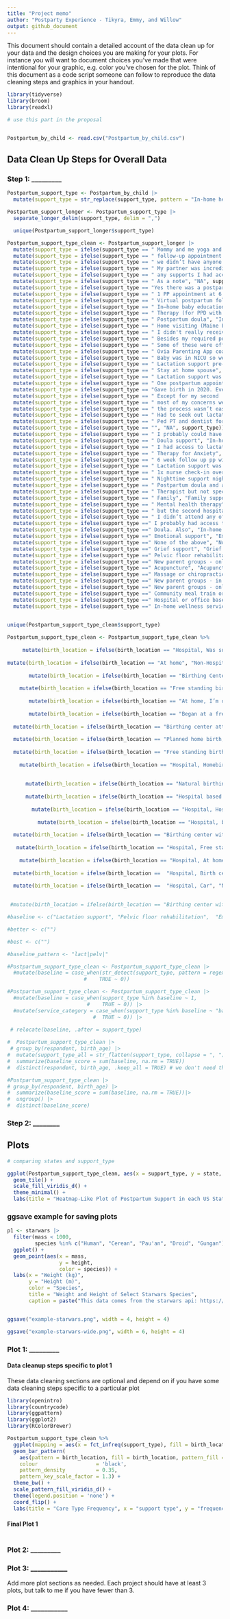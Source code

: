 ```yaml
---
title: "Project memo"
author: "Postparty Experience - Tikyra, Emmy, and Willow"
output: github_document
---
```


This document should contain a detailed account of the data clean up for your data and the design choices you are making for your plots. For instance you will want to document choices you've made that were intentional for your graphic, e.g. color you've chosen for the plot. Think of this document as a code script someone can follow to reproduce the data cleaning steps and graphics in your handout.

```r
library(tidyverse)
library(broom)
library(readxl)
```

```r
# use this part in the proposal


Postpartum_by_child <- read.csv("Postpartum_by_child.csv")
```


## Data Clean Up Steps for Overall Data

### Step 1: _________

```r
Postpartum_support_type <- Postpartum_by_child |>
  mutate(support_type = str_replace(support_type, pattern = "In-home help with tasks like laundry, cooking, cleaning, and child care", "In-home help with care tasks")) 
```

```r
Postpartum_support_longer <- Postpartum_support_type |>
  separate_longer_delim(support_type, delim = ",")
```
```r
  unique(Postpartum_support_longer$support_type)
```

```r
Postpartum_support_type_clean <- Postpartum_support_longer |>
  mutate(support_type = ifelse(support_type == " Mommy and me yoga and classes", "Other", support_type)) |>
  mutate(support_type = ifelse(support_type == " follow-up appointment with midwife; overnight doula (1 night per week)", "In-home wellness services and postpartum follow up appointments", support_type)) |>
  mutate(support_type = ifelse(support_type == " we didn’t have anyone else and I often wished we had someone to hold the both of us while we bonded with our baby.", "None of the above", support_type)) |>
  mutate(support_type = ifelse(support_type == " My partner was incredibly helpful. He handled all of the emotional support and meal and house prep and cleaning. However", "Other", support_type)) |>  
  mutate(support_type = ifelse(support_type == " any supports I had access to I had to find myself.", "NA", support_type)) |>
  mutate(support_type = ifelse(support_type == " As a note", "NA", support_type)) |>
  mutate(support_type = ifelse(support_type == "Yes there was a postpartum follow up but didnt seem like she did nuch other than repeat what she was reading off a pamphlet.", "Hospital or office based wellness services and postpartum follow up appointments", support_type)) |> 
  mutate(support_type = ifelse(support_type == " 1 PP appointment at 6 weeks", "Hospital or office based wellness services and postpartum follow up appointments", support_type)) |>
  mutate(support_type = ifelse(support_type == " Virtual postpartum follow up visits due to COVID", "Hospital or office based wellness services and postpartum follow up appointments", support_type)) |>
  mutate(support_type = ifelse(support_type == " In—home baby education", "Other", support_type)) |>
  mutate(support_type = ifelse(support_type == " Therapy (for PPD with second kid)", "Emotional support", support_type)) |>
  mutate(support_type = ifelse(support_type == " Postpartum doula", "In-home wellness services and postpartum follow up appointments", support_type)) |>
  mutate(support_type = ifelse(support_type == " Home visiting (Maine Families and public health nursing)", "In-home wellness services and postpartum follow up appointments", support_type)) |>
  mutate(support_type = ifelse(support_type == " I didn't really receive support. I know my pediatrician has lactation services but I didn't need.", "Lactation support", support_type)) |>
  mutate(support_type = ifelse(support_type == " Besides my required postpartum checkup and family care", "Hospital or office based wellness services and postpartum follow up appointments", support_type)) |>
  mutate(support_type = ifelse(support_type == " Some of these were offered but not helpful. Saw a behaviorist bc my dad died right before birth but they just said I “seemed fine” and were no help", "Hospital or office based wellness services and postpartum follow up appointments", support_type)) |>
  mutate(support_type = ifelse(support_type == " Ovia Parenting App coaches", "Other", support_type)) |>
  mutate(support_type = ifelse(support_type == " Baby was in NICU so we also had access to a social worker and classes with fellow nicu parents on development/feeding/etc", "Hospital or office based wellness services and postpartum follow up appointments", support_type)) |>
  mutate(support_type = ifelse(support_type == " Lactation support pre-covid. Post covid nothing in hospital", "Lactation support", support_type)) |>
  mutate(support_type = ifelse(support_type == " Stay at home spouse", "Other", support_type)) |>
  mutate(support_type = ifelse(support_type == " Lactation support was virtual only due to pandemic", "Lactation support", support_type)) |>
  mutate(support_type = ifelse(support_type == " One postpartum appointment with my OBGYN", "Hospital or office based wellness services and postpartum follow up appointments", support_type)) |>
  mutate(support_type = ifelse(support_type == "Gave birth in 2020. Everything I thought I’d have access to was shut down", "None of the above", support_type)) |>
  mutate(support_type = ifelse(support_type == " Except for my second  was born March 2020. I had no follow up", "None of the above", support_type)) |>
  mutate(support_type = ifelse(support_type == " most of my concerns were ignored by my ob.", "None of the above", support_type)) |>
  mutate(support_type = ifelse(support_type == " the process wasn’t easy or clear. After my 6-week checkup", "Hospital or office based wellness services and postpartum follow up appointments", support_type)) |>
  mutate(support_type = ifelse(support_type == " Had to seek out lactation help on my own", "Lactation support", support_type)) |>
  mutate(support_type = ifelse(support_type == " Ped PT and dentist for tie release + torticollis (for LO but her care is critical to my well being + BF journey)", "Other", support_type)) |>
  mutate(support_type = ifelse(support_type == "", "NA", support_type)) |>
  mutate(support_type = ifelse(support_type == " I probably could have had access to some of the other things on this list but didn't look into it", "None of the above", support_type)) |>
  mutate(support_type = ifelse(support_type == " Doula support", "In-home wellness services and postpartum follow up appointments", support_type)) |>
  mutate(support_type = ifelse(support_type == " I had access to lactation/new parent group but didn’t have the knowledge to go to them", "Lactation support, New parent groups - in person", support_type)) |>
  mutate(support_type = ifelse(support_type == " Therapy for Anxiety", "Emotional support", support_type)) |>
  mutate(support_type = ifelse(support_type == " 6 week follow up pp with doctor", "Hospital or office based wellness services and postpartum follow up appointments", support_type)) |>
  mutate(support_type = ifelse(support_type == " Lactation support was VERY hard to access", "Lactation support", support_type)) |>
  mutate(support_type = ifelse(support_type == " 1x nurse check-in over phone (through hospital)", "Hospital or office based wellness services and postpartum follow up appointments", support_type)) |>
  mutate(support_type = ifelse(support_type == " Nighttime support night nurse", "Overnight help", support_type)) |>
  mutate(support_type = ifelse(support_type == " Postpartum doula and a night doula", "In-home wellness services and postpartum follow up appointments", support_type)) |>
  mutate(support_type = ifelse(support_type == " Therapist but not specializing in postpartum concerns", "Emotional support", support_type)) |>
  mutate(support_type = ifelse(support_type == " Family", "Family support", support_type)) |>
  mutate(support_type = ifelse(support_type == " Mental health therapy", "Emotional support", support_type)) |>
  mutate(support_type = ifelse(support_type == " but the second hospital I delivered at has a robust new parent program", "New parent groups - in person", support_type)) |>
  mutate(support_type = ifelse(support_type == " I didn’t attend any of the new parent groups", "NA", support_type)) |>
  mutate(support_type = ifelse(support_type ==" I probably had access to pelvic floor therapy but didn’t know about it in order to access it.", "Pelvic floor rehabilitation", support_type)) |>
  mutate(support_type = ifelse(support_type ==" Doula. Also", "In-home wellness services and postpartum follow up appointments", support_type)) |>
  mutate(support_type = ifelse(support_type ==" Emotional support", "Emotional support", support_type)) |>
  mutate(support_type = ifelse(support_type ==" None of the above", "None of the above", support_type)) |>
  mutate(support_type = ifelse(support_type ==" Grief support", "Grief support", support_type)) |>
  mutate(support_type = ifelse(support_type ==" Pelvic floor rehabilitation", "Pelvic floor rehabilitation", support_type)) |>
  mutate(support_type = ifelse(support_type ==" New parent groups - online", " New parent groups - online", support_type)) |>
  mutate(support_type = ifelse(support_type ==" Acupuncture", "Acupuncture", support_type)) |>
  mutate(support_type = ifelse(support_type ==" Massage or chiropractic", "Massage or chiropractic", support_type)) |>
  mutate(support_type = ifelse(support_type ==" New parent groups - in person", "New parent groups - in person", support_type)) |>
  mutate(support_type = ifelse(support_type ==" New parent groups - online", "New parent groups - online", support_type)) |>
  mutate(support_type = ifelse(support_type ==" Community meal train or other meal service", "Community meal train or other meal service", support_type)) |>
  mutate(support_type = ifelse(support_type ==" Hospital or office based wellness services and postpartum follow up appointments", "Hospital or office based wellness services and postpartum follow up appointments", support_type)) |>
  mutate(support_type = ifelse(support_type ==" In-home wellness services and postpartum follow up appointments", "In-home wellness services and postpartum follow up appointments", support_type))
  
```

```r
unique(Postpartum_support_type_clean$support_type)
```

```r


Postpartum_support_type_clean <- Postpartum_support_type_clean %>% 
  
     mutate(birth_location = ifelse(birth_location == "Hospital, Was supposed to go to birth center", "Hospital", birth_location)) %>%  
  
mutate(birth_location = ifelse(birth_location == "At home", "Non-Hospital", birth_location)) %>% 
  
       mutate(birth_location = ifelse(birth_location == "Birthing Center attached to hospital", "Non-Hospital", birth_location)) %>% 
  
    mutate(birth_location = ifelse(birth_location == "Free standing birth center", "Non-Hospital", birth_location)) %>% 
  
       mutate(birth_location = ifelse(birth_location == "At home, I’m our car in an empty church parking lot", "Non-Hospital", birth_location)) %>% 
  
       mutate(birth_location = ifelse(birth_location == "Began at a free standing birth center, had to transfer to a midwife center at a hospital", "Hospital", birth_location)) %>% 
  
  mutate(birth_location = ifelse(birth_location == "Birthing center attached to a hospital", "Non-Hospital", birth_location)) %>% 
  
  mutate(birth_location = ifelse(birth_location == "Planned home birth, transferred to hospital", "Hospital", birth_location)) %>% 
  
  mutate(birth_location = ifelse(birth_location == "Free standing birth center, At home", "Non-Hospital", birth_location)) %>% 
  
    mutate(birth_location = ifelse(birth_location == "Hospital, Homebirth transfer to hospital csection", "Hospital", birth_location)) %>% 
  
  
      mutate(birth_location = ifelse(birth_location == "Natural birthing center attached to hospital", "Non-Hospital", birth_location)) %>% 
  
      mutate(birth_location = ifelse(birth_location == "Hospital based birth center (across a sky bridge)", "Non-Hospital", birth_location)) %>%
  
        mutate(birth_location = ifelse(birth_location == "Hospital, Hospital x2", "Hospital", birth_location)) %>% 
  
          mutate(birth_location = ifelse(birth_location == "Hospital, began care at birth center all 3 times & transferred", "Hospital", birth_location)) %>%
  
  mutate(birth_location = ifelse(birth_location == "Birthing center within a hospital", "Hospital", birth_location)) %>% 
  
   mutate(birth_location = ifelse(birth_location == "Hospital, Free standing birth center", "NA", birth_location)) %>% 
  
    mutate(birth_location = ifelse(birth_location == "Hospital, At home", "NA", birth_location)) %>% 
  
  mutate(birth_location = ifelse(birth_location ==  "Hospital, Birth center room in the hospital", "NA", birth_location)) %>% 
  
  mutate(birth_location = ifelse(birth_location ==  "Hospital, Car", "NA", birth_location))
  
```

```r
 #mutate(birth_location = ifelse(birth_location == "Birthing center within a hospital", "Hospital", birth_location))

#baseline <- c("Lactation support", "Pelvic floor rehabilitation",  "Emotional support",  "Hospital or office based wellness services and postpartum follow up appointments")

#better <- c("")

#best <- c("")

#baseline_pattern <- "lact|pelv|"

#Postpartum_support_type_clean <- Postpartum_support_type_clean |>
  #mutate(baseline = case_when(str_detect(support_type, pattern = regex(baseline_pattern, ignore_case = T)) ~ 1,
                         #    TRUE ~ 0)) 

#Postpartum_support_type_clean <- Postpartum_support_type_clean |>
  #mutate(baseline = case_when(support_type %in% baseline ~ 1,
                          #    TRUE ~ 0)) |>
  #mutate(service_category = case_when(support_type %in% baseline ~ "baseline",
                            #  TRUE ~ 0)) |>
  
 # relocate(baseline, .after = support_type)

#  Postpartum_support_type_clean |>
 # group_by(respondent, birth_age) |>
#  mutate(support_type_all = str_flatten(support_type, collapse = ", ")) |>
#  summarize(baseline_score = sum(baseline, na.rm = TRUE))
#  distinct(respondent, birth_age, .keep_all = TRUE) # we don't need this line, example only

#Postpartum_support_type_clean |>
# group_by(respondent, birth_age) |>
#  summarize(baseline_score = sum(baseline, na.rm = TRUE))|>
#  ungroup() |>
#  distinct(baseline_score)

```


### Step 2: ________

## Plots


```r
# comparing states and support_type

ggplot(Postpartum_support_type_clean, aes(x = support_type, y = state, fill = support_type)) +
  geom_tile() +
  scale_fill_viridis_d() +
  theme_minimal() +
  labs(title = "Heatmap-Like Plot of Postpartum Support in each US State", x = "Support Type", y = "US State")

```


### ggsave example for saving plots

```r
p1 <- starwars |>
  filter(mass < 1000, 
         species %in% c("Human", "Cerean", "Pau'an", "Droid", "Gungan")) |>
  ggplot() +
  geom_point(aes(x = mass, 
                 y = height, 
                 color = species)) +
  labs(x = "Weight (kg)", 
       y = "Height (m)",
       color = "Species",
       title = "Weight and Height of Select Starwars Species",
       caption = paste("This data comes from the starwars api: https://swapi.py43.com"))


ggsave("example-starwars.png", width = 4, height = 4)

ggsave("example-starwars-wide.png", width = 6, height = 4)
```



### Plot 1: _________

#### Data cleanup steps specific to plot 1

These data cleaning sections are optional and depend on if you have some data cleaning steps specific to a particular plot

```r

library(openintro)
library(countrycode)
library(ggpattern)
library(ggplot2)
library(RColorBrewer)

Postpartum_support_type_clean %>%
  ggplot(mapping = aes(x = fct_infreq(support_type), fill = birth_location)) +
  geom_bar_pattern(
    aes(pattern = birth_location, fill = birth_location, pattern_fill = birth_location),
    colour                   = 'black', 
    pattern_density          = 0.35, 
    pattern_key_scale_factor = 1.3) +
  theme_bw() +
  scale_pattern_fill_viridis_d() + 
  theme(legend.position = 'none') + 
  coord_flip() +
  labs(title = "Care Type Frequency", x = "support type", y = "frequency", fill = "hospital/non-hospital") 

```



#### Final Plot 1

```r

```


### Plot 2: _________

### Plot 3: ___________

Add more plot sections as needed. Each project should have at least 3 plots, but talk to me if you have fewer than 3.

### Plot 4: ___________ 

